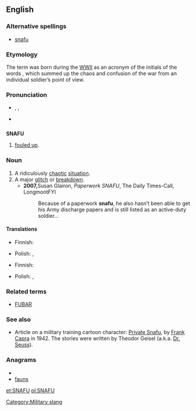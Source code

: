 ==English==
{{wikipedia}}

===Alternative spellings===
* [[snafu]]

===Etymology===
The term was born during the [[WWII]] as an acronym of the initials of the words {{term||'''s'''ituation '''n'''ormal, '''a'''ll '''f'''ucked '''u'''p}}, which summed up the chaos and confusion of the war from an individual soldier’s point of view. 

===Pronunciation===
{{rfp|US, Aus, etc pronunciations required (Disputed… pronunciation can be on either syllable and the first vowel is /æ/, not /ɑː/, according to dictionary.com. Regional differences may exist, so regionality labels are needed.)}}

* {{a|UK}} {{enPR|snä'foo͞}}, {{IPA|/ˈsnɑːfuː/}}, {{SAMPA|/"snA:fu:/}}
* {{a|US}} {{IPA|/snæːˈfuː/}}
{{rfap|UK|UK}}
{{rfap|US|US}}

==={{acronym}}===
'''SNAFU'''

# {{context|military slang|euphemistically}} [[foul up|fouled up]].

===Noun===
{{en-noun}}

# A ridiculously [[chaotic]] [[situation]].
# A major [[glitch]] or [[breakdown]].
#* '''2007, '''Susan Glairon, ''Paperwork SNAFU'',  The Daily Times-Call, LongmontFYI
#*: Because of a paperwork '''snafu''', he also hasn’t been able to get his Army discharge papers and is still listed as an active-duty soldier…

====Translations====
{{trans-top|ridiculously chaotic situation}}
* Finnish: {{t-|fi|hullunmylly}}
{{trans-mid}}
* Polish: {{t|pl|bałagan|m}}, {{t+|pl|burdel|m}}
{{trans-bottom}}

{{trans-top|major glitch or breakdown}}
* Finnish: {{t-|fi|sotku}}
{{trans-mid}}
* Polish: {{t|pl|potknięcie}}, {{t|pl|wpadka|f}}
{{trans-bottom}}

===Related terms===
* [[FUBAR]]

===See also===
*Article on a military training cartoon character: [[w:Private Snafu|Private Snafu]], by [[w:Frank Capra|Frank Capra]] in 1942.  The stories were written by Theodor Geisel (a.k.a. [[w:Dr. Seuss|Dr. Seuss]]).

===Anagrams===
* {{alphagram|afnsu}}
* [[fauns#English|fauns]]


[[Category:Military slang]]

[[et:SNAFU]]
[[pl:SNAFU]]